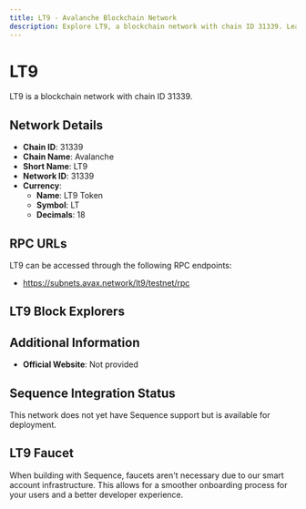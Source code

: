 ```yaml
--- 
title: LT9 - Avalanche Blockchain Network
description: Explore LT9, a blockchain network with chain ID 31339. Learn about its native currency, LT9 Token, and how to interact with the network.
---
```


# LT9

LT9 is a blockchain network with chain ID 31339.

## Network Details

- **Chain ID**: 31339
- **Chain Name**: Avalanche
- **Short Name**: LT9
- **Network ID**: 31339
- **Currency**: 
  - **Name**: LT9 Token
  - **Symbol**: LT
  - **Decimals**: 18

## RPC URLs

LT9 can be accessed through the following RPC endpoints:

- https://subnets.avax.network/lt9/testnet/rpc

## LT9 Block Explorers



## Additional Information

- **Official Website**: Not provided

## Sequence Integration Status

This network does not yet have Sequence support but is available for deployment.

## LT9 Faucet

When building with Sequence, faucets aren't necessary due to our smart account infrastructure. This allows for a smoother onboarding process for your users and a better developer experience.
